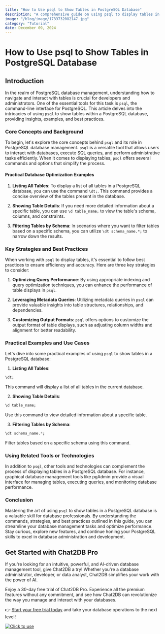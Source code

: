 ```yaml
---
title: "How to Use psql to Show Tables in PostgreSQL Database"
description: "A comprehensive guide on using psql to display tables in a PostgreSQL database, including practical examples and best practices."
image: "/blog/image/1733732082147.jpg"
category: "Tutorial"
date: December 09, 2024
---
```


# How to Use psql to Show Tables in PostgreSQL Database

## Introduction

In the realm of PostgreSQL database management, understanding how to navigate and interact with tables is crucial for developers and administrators. One of the essential tools for this task is `psql`, the command-line interface for PostgreSQL. This article delves into the intricacies of using `psql` to show tables within a PostgreSQL database, providing insights, examples, and best practices.

### Core Concepts and Background

To begin, let's explore the core concepts behind `psql` and its role in PostgreSQL database management. `psql` is a versatile tool that allows users to interact with databases, execute SQL queries, and perform administrative tasks efficiently. When it comes to displaying tables, `psql` offers several commands and options that simplify the process.

#### Practical Database Optimization Examples

1. **Listing All Tables**: To display a list of all tables in a PostgreSQL database, you can use the command `\dt;`. This command provides a concise overview of the tables present in the database.

2. **Showing Table Details**: If you need more detailed information about a specific table, you can use `\d table_name;` to view the table's schema, columns, and constraints.

3. **Filtering Tables by Schema**: In scenarios where you want to filter tables based on a specific schema, you can utilize `\dt schema_name.*;` to narrow down the results.

### Key Strategies and Best Practices

When working with `psql` to display tables, it's essential to follow best practices to ensure efficiency and accuracy. Here are three key strategies to consider:

1. **Optimizing Query Performance**: By using appropriate indexing and query optimization techniques, you can enhance the performance of table displays in `psql`.

2. **Leveraging Metadata Queries**: Utilizing metadata queries in `psql` can provide valuable insights into table structures, relationships, and dependencies.

3. **Customizing Output Formats**: `psql` offers options to customize the output format of table displays, such as adjusting column widths and alignment for better readability.

### Practical Examples and Use Cases

Let's dive into some practical examples of using `psql` to show tables in a PostgreSQL database:

1. **Listing All Tables**:
```sql
\dt;
```
This command will display a list of all tables in the current database.

2. **Showing Table Details**:
```sql
\d table_name;
```
Use this command to view detailed information about a specific table.

3. **Filtering Tables by Schema**:
```sql
\dt schema_name.*;
```
Filter tables based on a specific schema using this command.

### Using Related Tools or Technologies

In addition to `psql`, other tools and technologies can complement the process of displaying tables in a PostgreSQL database. For instance, graphical database management tools like pgAdmin provide a visual interface for managing tables, executing queries, and monitoring database performance.

### Conclusion

Mastering the art of using `psql` to show tables in a PostgreSQL database is a valuable skill for database professionals. By understanding the commands, strategies, and best practices outlined in this guide, you can streamline your database management tasks and optimize performance. Stay curious, explore new features, and continue honing your PostgreSQL skills to excel in database administration and development.

## Get Started with Chat2DB Pro

If you're looking for an intuitive, powerful, and AI-driven database management tool, give Chat2DB a try! Whether you're a database administrator, developer, or data analyst, Chat2DB simplifies your work with the power of AI.

Enjoy a 30-day free trial of Chat2DB Pro. Experience all the premium features without any commitment, and see how Chat2DB can revolutionize the way you manage and interact with your databases.

👉 [Start your free trial today](https://chat2db.ai/pricing) and take your database operations to the next level!


[![Click to use](/image/blog/bg/chat2db.jpg)](https://chat2db.ai/)

